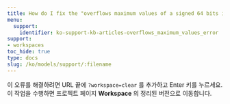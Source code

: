 ```yaml
---
title: How do I fix the "overflows maximum values of a signed 64 bits integer" error?
menu:
  support:
    identifier: ko-support-kb-articles-overflows_maximum_values_error
support:
- workspaces
toc_hide: true
type: docs
slug: /ko/models/support/:filename
---
```


이 오류를 해결하려면 URL 끝에 `?workspace=clear` 를 추가하고 Enter 키를 누르세요. 이 작업을 수행하면 프로젝트 페이지 **Workspace** 의 정리된 버전으로 이동합니다.
